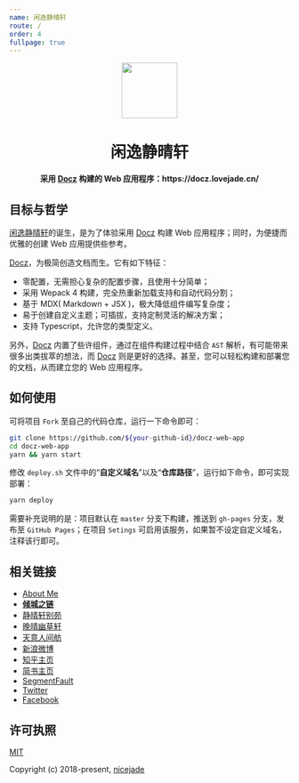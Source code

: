 ```yaml
---
name: 闲逸静晴轩
route: /
order: 4
fullpage: true
---
```


<div align="center">
  <a href="https://docz.lovejade.cn" target="_blank">
    <img width="100"src="https://raw.githubusercontent.com/nicejade/docz-web-app/master/public/images/logo.png">
  </a>
</div>

<h1 align="center">闲逸静晴轩</h1>

<div align="center">
  <strong>
    采用 <a href="https://nicelinks.site/post/5b225adfd1c6ca419a9f7dfe">Docz</a> 构建的 Web 应用程序：https://docz.lovejade.cn/
  </strong>
</div>

## 目标与哲学

[闲逸静晴轩](https://docz.lovejade.cn)的诞生，是为了体验采用 [Docz](https://www.docz.site/) 构建 Web 应用程序；同时，为便捷而优雅的创建 Web 应用提供些参考。

[Docz](https://www.docz.site/)，为极简创造文档而生。它有如下特征：
- 零配置，无需担心复杂的配置步骤，且使用十分简单；
- 采用 Wepack 4 构建，完全热重新加载支持和自动代码分割；
- 基于 MDX( Markdown + JSX )，极大降低组件编写复杂度；
- 易于创建自定义主题；可插拔，支持定制灵活的解决方案；
- 支持 Typescript，允许您的类型定义。

另外，[Docz](https://www.docz.site/) 内置了些许组件，通过在组件构建过程中结合 `AST` 解析，有可能带来很多出类拔萃的想法，而 [Docz](https://www.docz.site/) 则是更好的选择。甚至，您可以轻松构建和部署您的文档，从而建立您的 Web 应用程序。

## 如何使用

可将项目 `Fork` 至自己的代码仓库，运行一下命令即可：

```bash
git clone https://github.com/${your-github-id}/docz-web-app
cd docz-web-app
yarn && yarn start
```

修改 `deploy.sh` 文件中的“**自定义域名**”以及“**仓库路径**”，运行如下命令，即可实现部署：

```bash
yarn deploy
```

需要补充说明的是：项目默认在 `master` 分支下构建，推送到 `gh-pages` 分支，发布至 `GitHub Pages`；在项目 `Setings` 可启用该服务，如果暂不设定自定义域名，注释该行即可。

## 相关链接

- [About Me](https://about.me/nicejade)
- [**倾城之链**](https://nicelinks.site?from=github)
- [静晴轩别苑](https://nice.lovejade.cn/?from=github)
- [晚晴幽草轩](https://jeffjade.com/nicelinks)
- [天意人间舫](https://blog.lovejade.cn/?from=github)
- [新浪微博](https://weibo.com/jeffjade)
- [知乎主页](https://www.zhihu.com/people/yang-qiong-pu/)
- [简书主页](https://www.jianshu.com/u/9aae3d8f4c3d)
- [SegmentFault](https://segmentfault.com/u/jeffjade)
- [Twitter](https://twitter.com/jeffjade2)
- [Facebook](https://www.facebook.com/yang.gang.jade)

## 许可执照

[MIT](http://opensource.org/licenses/MIT)

Copyright (c) 2018-present, [nicejade](https://about.me/nicejade)
